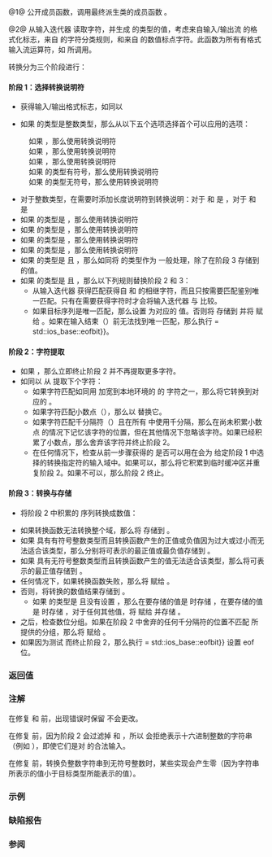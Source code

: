 {{cpp/locale/num_get/title|get|do_get}}
{{cpp/locale/num_get/navbar}}
{{dcl begin}}
{{dcl rev begin|num=1}}
{{dcl|
public:
iter_type get( iter_type in, iter_type end, std::ios_base&amp; str, 
               std::ios_base::iostate&amp; err, bool&amp; v ) const;
}}
{{dcl|
iter_type get( iter_type in, iter_type end, std::ios_base&amp; str, 
               std::ios_base::iostate&amp; err, long&amp; v ) const;
}}
{{dcl|since=c++11|
iter_type get( iter_type in, iter_type end, std::ios_base&amp; str, 
               std::ios_base::iostate&amp; err, long long&amp; v ) const;
}}
{{dcl|
iter_type get( iter_type in, iter_type end, std::ios_base&amp; str, 
               std::ios_base::iostate&amp; err, unsigned short&amp; v ) const;
}}
{{dcl|
iter_type get( iter_type in, iter_type end, std::ios_base&amp; str, 
               std::ios_base::iostate&amp; err, unsigned int&amp; v ) const;
}}
{{dcl|
iter_type get( iter_type in, iter_type end, std::ios_base&amp; str, 
               std::ios_base::iostate&amp; err, unsigned long&amp; v ) const;
}}
{{dcl|since=c++11|
iter_type get( iter_type in, iter_type end, std::ios_base&amp; str, 
               std::ios_base::iostate&amp; err, unsigned long long&amp; v ) const;
}}
{{dcl|
iter_type get( iter_type in, iter_type end, std::ios_base&amp; str, 
               std::ios_base::iostate&amp; err, float&amp; v ) const;
}}
{{dcl|
iter_type get( iter_type in, iter_type end, std::ios_base&amp; str, 
               std::ios_base::iostate&amp; err, double&amp; v ) const;
}}
{{dcl|
iter_type get( iter_type in, iter_type end, std::ios_base&amp; str, 
               std::ios_base::iostate&amp; err, long double&amp; v ) const;
}}
{{dcl|
iter_type get( iter_type in, iter_type end, std::ios_base&amp; str, 
               std::ios_base::iostate&amp; err, void*&amp; v ) const;
}}
{{dcl rev end}}
{{dcl rev begin|num=2}}
{{dcl|
protected:
virtual iter_type do_get( iter_type in, iter_type end, std::ios_base&amp; str, 
                          std::ios_base::iostate&amp; err, bool&amp; v ) const;
}}
{{dcl|
virtual iter_type do_get( iter_type in, iter_type end, std::ios_base&amp; str, 
                          std::ios_base::iostate&amp; err, long&amp; v ) const;
}}
{{dcl|since=c++11|
virtual iter_type do_get( iter_type in, iter_type end, std::ios_base&amp; str, 
                          std::ios_base::iostate&amp; err, long long&amp; v ) const;
}}
{{dcl|
virtual iter_type do_get( iter_type in, iter_type end, std::ios_base&amp; str, 
                          std::ios_base::iostate&amp; err, unsigned short&amp; v ) const;
}}
{{dcl|
virtual iter_type do_get( iter_type in, iter_type end, std::ios_base&amp; str, 
                          std::ios_base::iostate&amp; err, unsigned int&amp; v ) const;
}}
{{dcl|
virtual iter_type do_get( iter_type in, iter_type end, std::ios_base&amp; str, 
                          std::ios_base::iostate&amp; err, unsigned long&amp; v ) const;
}}
{{dcl|since=c++11|
virtual iter_type do_get( iter_type in, iter_type end, std::ios_base&amp; str, 
                          std::ios_base::iostate&amp; err,
                          unsigned long long&amp; v ) const;
}}
{{dcl|
virtual iter_type do_get( iter_type in, iter_type end, std::ios_base&amp; str, 
                          std::ios_base::iostate&amp; err, float&amp; v ) const;
}}
{{dcl|
virtual iter_type do_get( iter_type in, iter_type end, std::ios_base&amp; str, 
                          std::ios_base::iostate&amp; err, double&amp; v ) const;
}}
{{dcl|
virtual iter_type do_get( iter_type in, iter_type end, std::ios_base&amp; str, 
                          std::ios_base::iostate&amp; err, long double&amp; v ) const;
}}
{{dcl|
virtual iter_type do_get( iter_type in, iter_type end, std::ios_base&amp; str, 
                          std::ios_base::iostate&amp; err, void*&amp; v ) const;
}}
{{dcl rev end}}
{{dcl end}}

@1@ 公开成员函数，调用最终派生类的成员函数 {{tt|do_get}}。

@2@ 从输入迭代器 {{c|in}} 读取字符，并生成 {{c|v}} 的类型的值，考虑来自输入/输出流 {{tt|str.flags()}} 的格式化标志，来自 {{c|std::use_facet&lt;std::ctype&lt;CharT&gt;&gt;(str.getloc())}} 的字符分类规则，和来自 {{c|std::use_facet&lt;std::numpunct&lt;CharT&gt;&gt;(str.getloc())}} 的数值标点字符。此函数为所有有格式输入流运算符，如 {{c|std::cin &gt;&gt; n;}} 所调用。

转换分为三个阶段进行：

====阶段 1：选择转换说明符==== 
* 获得输入/输出格式标志，如同以
: {{c|1=fmtflags basefield = (str.flags() &amp; std::ios_base::basefield);}}
: {{c|1=fmtflags boolalpha = (str.flags() &amp; std::ios_base::boolalpha);}}
* 如果 {{c|v}} 的类型是整数类型，那么从以下五个选项选择首个可以应用的选项：
: 如果 {{c|1=basefield == oct}}，那么使用转换说明符 {{c|%o}}
: 如果 {{c|1=basefield == hex}}，那么使用转换说明符 {{c|%X}}
: 如果 {{c|1=basefield == 0}}，那么使用转换说明符 {{c|%i}}
: 如果 {{c|v}} 的类型有符号，那么使用转换说明符 {{c|%d}}
: 如果 {{c|v}} 的类型无符号，那么使用转换说明符 {{c|%u}}
* 对于整数类型，在需要时添加长度说明符到转换说明：对于 {{c/core|short}} 和 {{c/core|unsigned short}} 是 {{c|h}}，对于 {{c/core|long}} 和 {{c/core|unsigned long}} 是 {{c|l}}{{rev inl|since=c++11|，对于 {{c/core|long long}} 和 {{c/core|unsigned long long}} 是 {{c|ll}}}}
* 如果 {{c|v}} 的类型是 {{c/core|float}}，那么使用转换说明符 {{c|%g}}
* 如果 {{c|v}} 的类型是 {{c/core|double}}，那么使用转换说明符 {{c|%lg}}
* 如果 {{c|v}} 的类型是 {{c/core|long double}}，那么使用转换说明符 {{c|%Lg}}
* 如果 {{c|v}} 的类型是 {{c/core|void*}}，那么使用转换说明符 {{c|%p}}
* 如果 {{c|v}} 的类型是 {{c/core|bool}} 且 {{c|1=boolalpha == 0}}，那么如同将 {{c|v}} 的类型作为 {{c/core|long}} 一般处理，除了在阶段 3 存储到 {{c|v}} 的值。
* 如果 {{c|v}} 的类型是 {{c/core|bool}} 且 {{c|1=boolalpha != 0}}，那么以下列规则替换阶段 2 和 3：
** 从输入迭代器 {{c|in}} 获得匹配获得自 {{c|std::use_facet&lt;std::numpunct&lt;CharT&gt;&gt;(str.getloc()).falsename()}} 和 {{c|std::use_facet&lt;std::numpunct&lt;CharT&gt; &gt;(str.getloc()).truename()}} 的相继字符，而且只按需要匹配鉴别唯一匹配。只有在需要获得字符时才会将输入迭代器 {{c|in}} 与 {{c|end}} 比较。
** 如果目标序列是唯一匹配，那么设置 {{c|v}} 为对应的 {{c/core|bool}} 值。否则将 {{c|false}} 存储到 {{c|v}} 并将 {{lc|std::ios_base::failbit}} 赋给 {{c|err}}。如果在输入结束（{{c|1=in == end}}）前无法找到唯一匹配，那么执行 {{c|1=err {{!}}= std::ios_base::eofbit}}。

====阶段 2：字符提取==== 
* 如果 {{c|1=in == end}}，那么立即终止阶段 2 并不再提取更多字符。
* 如同以 {{c|1=char_type ct = *in;}} 从 {{c|in}} 提取下个字符：
** 如果字符匹配如同用 {{c|std::use_facet&lt;std::ctype&lt;CharT&gt;&gt;(str.getloc()).widen()}} 加宽到本地环境的 {{tt|char_type}} 的 {{rev inl|until=c++11|{{c|"0123456789abcdefxABCDEFX+-"}}}}{{rev inl|since=c++11|{{c|"0123456789abcdepfxABCDEFPX+-"}}}} 字符之一，那么将它转换到对应的 {{c/core|char}}。
** 如果字符匹配小数点（{{c|std::use_facet&lt;std::numpunct&lt;CharT&gt;&gt;(str.getloc()).decimal_point())}}），那么以 {{c|'.'}} 替换它。
** 如果字符匹配千分隔符（{{c|std::use_facet&lt;std::numpunct&lt;CharT&gt;&gt;(str.getloc()).thousands_sep()}}）且在所有 {{c|1=std::use_facet&lt;std::numpunct&lt;CharT&gt;&gt;(str.getloc()).grouping().length() != 0}} 中使用千分隔，那么在尚未积累小数点 {{c|'.'}} 的情况下记忆该字符的位置，但在其他情况下忽略该字符。如果已经积累了小数点，那么舍弃该字符并终止阶段 2。
** 在任何情况下，检查从前一步骤获得的 {{c/core|char}} 是否可以用在会为 {{lc|std::scanf}} 给定阶段 1 中选择的转换指定符的输入域中。如果可以，那么将它积累到临时缓冲区并重复阶段 2。如果不可以，那么阶段 2 终止。

====阶段 3：转换与存储====
* 将阶段 2 中积累的 {{c/core|char}} 序列转换成数值：
{{rev begin}}
{{rev|until=c++11|
: 根据 {{lc|std::scanf}} 的规则解析输入。
}}
{{rev|since=c++11|
: 如同以
:* 对有符号整数 {{c|v}} 的 {{lc|std::strtoll}}、
:* 对无符号整数 {{c|v}} 的 {{lc|std::strtoull}}、
:* 对 {{c/core|float}} {{c|v}} 的 {{lc|std::strtof}}、
:* 对 {{c/core|double}} {{c|v}} 的 {{lc|std::strtod}} 或
:* 对 {{c/core|long double}} {{c|v}} 的 {{lc|std::strtold}}
: 解析输入。
}}
{{rev end}}
* 如果转换函数无法转换整个域，那么将 {{c|0}} 存储到 {{c|v}}。
* 如果 {{c|v}} 具有有符号整数类型而且转换函数产生的正值或负值因为过大或过小而无法适合该类型，那么分别将可表示的最正值或最负值存储到 {{c|v}}。
* 如果 {{c|v}} 具有无符号整数类型而且转换函数产生的值无法适合该类型，那么将可表示的最正值存储到 {{c|v}}。
* 任何情况下，如果转换函数失败，那么将 {{lc|std::ios_base::failbit}} 赋给 {{c|err}}。
* 否则，将转换的数值结果存储到 {{c|v}}。
** 如果 {{c|v}} 的类型是 {{c/core|bool}} 且没有设置 {{tt|boolalpha}}，那么在要存储的值是 {{c|0}} 时存储 {{c|false}}，在要存储的值是 {{c|1}} 时存储 {{c|true}}，对于任何其他值，将 {{lc|std::ios_base::failbit}} 赋给 {{c|err}} 并存储 {{c|true}}。
* 之后，检查数位分组。如果在阶段 2 中舍弃的任何千分隔符的位置不匹配 {{c|std::use_facet&lt;std::numpunct&lt;CharT&gt;&gt;(str.getloc()).grouping()}} 所提供的分组，那么将{{lc|std::ios_base::failbit}} 赋给 {{c|err}}。
* 如果因为测试 {{c|1=in == end}} 而终止阶段 2，那么执行 {{c|1=err {{!}}= std::ios_base::eofbit}} 设置 eof 位。

===返回值===
{{c|in}}

===注解===
在修复 {{lwg|23}} 和 {{lwg|696}} 前，出现错误时保留 {{c|v}} 不会更改。

在修复 {{lwg|221}} 前，因为阶段 2 会过滤掉 {{c|'X'}} 和 {{c|'x'}}，所以 {{tt|do_get(int)}} 会拒绝表示十六进制整数的字符串（例如 {{c|"0xA0"}}），即使它们是对 {{ltt|cpp/string/byte/strtol}} 的合法输入。

在修复 {{lwg|1169}} 前，转换负整数字符串到无符号整数时，某些实现会产生零（因为字符串所表示的值小于目标类型所能表示的值）。

{{rrev|since=c++11|
在修复 {{lwg|2381}} 前，因为阶段 2 会过滤掉 {{c|'P'}} 和 {{c|'p'}}，所以 {{tt|do_get(double)}} 会拒绝表示带指数部分的十六进制浮点数的字符串（例如 {{c|"0x1.23p-10"}}），即使它们是对 {{ltt|cpp/string/byte/strtof|strtod}} 的合法输入。

因为阶段 2 会过滤掉 {{c|'N'}} 和 {{c|'i'}} 这类字符，所以 {{tt|do_get(double)}} 会拒绝表示无限或非数的字符串（例如 {{c|"NaN"}} 和 {{c|"inf"}}），即使它们是对 {{tt|strtod}} 的合法输入。
}}

===示例===
{{example
|用户定义类型的 {{lc|operator&gt;&gt;}} 实现。
|code=
#include &lt;iostream&gt;
#include &lt;iterator&gt;
#include &lt;locale&gt;
 
struct base { long x; };
 
template &lt;class CharT, class Traits&gt;
std::basic_istream&lt;CharT, Traits&gt;&amp;
    operator &gt;&gt;(std::basic_istream&lt;CharT, Traits&gt;&amp; is, base&amp; b)
{
    std::ios_base::iostate err = std::ios_base::goodbit;
    
    try // 设置 err 可能会抛出异常
    {
        typename std::basic_istream&lt;CharT, Traits&gt;::sentry s(is);
        
        if (s) // 如果流已经输入就绪
            std::use_facet&lt;std::num_get&lt;CharT&gt;&gt;(is.getloc()).get(is, {}, is, err, b.x);
    }
    catch(std::ios_base::failure&amp; error)
    {
        // 处理异常
    }
    
    return is;
}

int main()
{
    base b;
    std::cin &gt;&gt; b;
}
|output=
}}

===缺陷报告===
{{dr list begin}}
{{dr list item|wg=lwg|dr=17|std=C++98|before=文本布尔值的解析流程有误|after=已改正}}
{{dr list item|wg=lwg|dr=18|std=C++98|before=缺失了接受 {{c/core|bool&amp;}} 值的 {{tt|get}} 重载|after=已添加}}
{{dr list item|wg=lwg|dr=23|std=C++98|before=溢出的输入导致未定义行为|after=处理溢出}}
{{dr list item|wg=lwg|dr=154|std=C++98|before={{c/core|double}} 对应的转换说明符是 {{c|%g}}（和 {{c/core|float}} 一样）|after=改成 {{c|%lg}}}}
{{dr list item|wg=lwg|dr=221|std=C++98|before={{tt|do_get}} 不会解析 {{c|'x'}} 和 {{c|'X'}} 而 {{ltt|cpp/string/byte/strtol}} 会解析它们|after=解析 {{c|'x'}} 和 {{c|'X'}}}}
{{dr list item|wg=lwg|dr=275|std=C++98|before={{tt|get}} 有接受 {{c/core|short&amp;}} 值而不是 {{c/core|float&amp;}} 值的重载|after=已改正}}
{{dr list item|wg=lwg|dr=358|std=C++98|before=小数点后的千位分隔符会被忽略|after=碰到它们时终止阶段 2}}
{{dr list item|wg=lwg|dr=696|std=C++98|before=转换失败时不更改结果|after=设为零}}
{{dr list item|wg=lwg|dr=1169|std=C++98|before=溢出处理在不同浮点类型间不一致|after=使得与 {{tt|strtof}}/{{tt|strtod}} 一致}}
{{dr list item|wg=lwg|dr=2381|std=C++11|before={{tt|do_get}} 不会解析 {{c|'p'}} 和 {{c|'P'}} 而 {{ltt|cpp/string/byte/strtof|strtod}} 会解析它们|after=解析 {{c|'p'}} 和 {{c|'P'}}}}
{{dr list end}}

===参阅===
{{dsc begin}}
{{dsc inc|cpp/io/basic_istream/dsc operator_gtgt}}
{{dsc end}}

{{langlinks|de|en|es|fr|it|ja|pt|ru}}